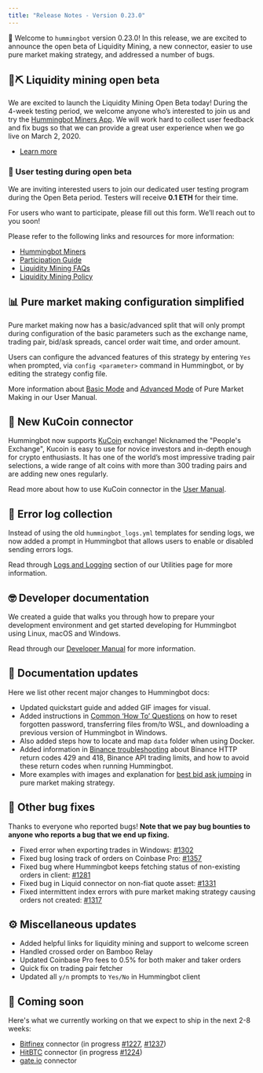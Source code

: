 ```yaml
---
title: "Release Notes - Version 0.23.0"
---
```


🚀 Welcome to `hummingbot` version 0.23.0! In this release, we are excited to announce the open beta of Liquidity Mining, a new connector, easier to use pure market making strategy, and addressed a number of bugs.

## 🌊⛏ Liquidity mining open beta

We are excited to launch the Liquidity Mining Open Beta today! During the 4-week testing period, we welcome anyone who’s interested to join us and try the [Hummingbot Miners App](https://miners.hummingbot.io). We will work hard to collect user feedback and fix bugs so that we can provide a great user experience when we go live on March 2, 2020.

- [Learn more](https://hummingbot.io/liquidity-mining/)

### 🧪 User testing during open beta

We are inviting interested users to join our dedicated user testing program during the Open Beta period. Testers will receive **0.1 ETH** for their time.

For users who want to participate, please fill out this form. We’ll reach out to you soon!

Please refer to the following links and resources for more information:

- [Hummingbot Miners](https://miners.hummingbot.io)
- [Participation Guide](https://docs.hummingbot.io/liquidity-mining/)
- [Liquidity Mining FAQs](https://docs.hummingbot.io/faq/liquidity-mining/)
- [Liquidity Mining Policy](https://hummingbot.io/liquidity-mining-policy/)

## 📊 Pure market making configuration simplified

Pure market making now has a basic/advanced split that will only prompt during configuration of the basic parameters such as the exchange name, trading pair, bid/ask spreads, cancel order wait time, and order amount.

Users can configure the advanced features of this strategy by entering `Yes` when prompted, via `config <parameter>` command in Hummingbot, or by editing the strategy config file.

More information about [Basic Mode](https://docs.hummingbot.io/strategies/pure-market-making/#basic-mode) and [Advanced Mode](https://docs.hummingbot.io/strategies/pure-market-making/#advanced-mode) of Pure Market Making in our User Manual.

## 🔗 New KuCoin connector

Hummingbot now supports [KuCoin](https://www.kucoin.com/) exchange! Nicknamed the "People's Exchange"​, Kucoin is easy to use for novice investors and in-depth enough for crypto enthusiasts. It has one of the world’s most impressive trading pair selections, a wide range of alt coins with more than 300 trading pairs and are adding new ones regularly.

Read more about how to use KuCoin connector in the [User Manual](https://docs.hummingbot.io/connectors/kucoin/).

## 📜 Error log collection

Instead of using the old `hummingbot_logs.yml` templates for sending logs, we now added a prompt in Hummingbot that allows users to enable or disabled sending errors logs.

Read through [Logs and Logging](https://docs.hummingbot.io/advanced/logging/#error-log-collection) section of our Utilities page for more information.

## 🤓 Developer documentation

We created a guide that walks you through how to prepare your development environment and get started developing for Hummingbot using Linux, macOS and Windows.

Read through our [Developer Manual](https://docs.hummingbot.io/developers/gettingstarted) for more information.

## 📓 Documentation updates

Here we list other recent major changes to Hummingbot docs:

- Updated quickstart guide and added GIF images for visual.
- Added instructions in [Common ‘How To’ Questions](https://docs.hummingbot.io/faq/troubleshooting/) on how to reset forgotten password, transferring files from/to WSL, and downloading a previous version of Hummingbot in Windows.
- Also added steps how to locate and map `data` folder when using Docker.
- Added information in [Binance troubleshooting](https://docs.hummingbot.io/faq/troubleshooting/#http-status-429-and-418-return-codes) about Binance HTTP return codes 429 and 418, Binance API trading limits, and how to avoid these return codes when running Hummingbot.
- More examples with images and explanation for [best bid ask jumping](https://docs.hummingbot.io/strategies/pure-market-making/#best-bid-ask-jumping) in pure market making strategy.

## 🐞 Other bug fixes

Thanks to everyone who reported bugs! **Note that we pay bug bounties to anyone who reports a bug that we end up fixing.**

- Fixed error when exporting trades in Windows: [#1302](https://github.com/CoinAlpha/hummingbot/issues/1302)
- Fixed bug losing track of orders on Coinbase Pro: [#1357](https://github.com/CoinAlpha/hummingbot/issues/1357)
- Fixed bug where Hummingbot keeps fetching status of non-existing orders in client: [#1281](https://github.com/CoinAlpha/hummingbot/issues/1281)
- Fixed bug in Liquid connector on non-fiat quote asset: [#1331](https://github.com/CoinAlpha/hummingbot/issues/1331)
- Fixed intermittent index errors with pure market making strategy causing orders not created: [#1317](https://github.com/CoinAlpha/hummingbot/issues/1317)

## ⚙️ Miscellaneous updates

- Added helpful links for liquidity mining and support to welcome screen
- Handled crossed order on Bamboo Relay
- Updated Coinbase Pro fees to 0.5% for both maker and taker orders
- Quick fix on trading pair fetcher
- Updated all `y/n` prompts to `Yes/No` in Hummingbot client

## 🚀 Coming soon

Here's what we currently working on that we expect to ship in the next 2-8 weeks:

- [Bitfinex](https://www.bitfinex.com/) connector (in progress [#1227](https://github.com/CoinAlpha/hummingbot/pull/1227), [#1237](https://github.com/CoinAlpha/hummingbot/pull/1237))
- [HitBTC](https://hitbtc.com/) connector (in progress [#1224](https://github.com/CoinAlpha/hummingbot/pull/1224))
- [gate.io](https://gate.io) connector
